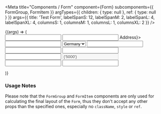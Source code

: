 
<Meta
  title="Components / Form"
  component={Form}
  subcomponents={{ FormGroup, FormItem }}
  argTypes={{ children: { type: null }, ref: { type: null } }}
  args={{
    title: 'Test Form',
    labelSpanS: 12,
    labelSpanM: 2,
    labelSpanL: 4,
    labelSpanXL: 4,
    columnsS: 1,
    columnsM: 1,
    columnsL: 1,
    columnsXL: 2
  }}
/>

<DocsHeader />

<Canvas>
  <Story name="Default">
    {(args) => (
      <Form {...args} title={args.title}>
        <FormItem label={'Sole Form Item'}>
          <Input type={InputType.Text} />
        </FormItem>
        <FormGroup title={'Personal Data'}>
          <FormItem label={'Name'}>
            <Input type={InputType.Text} />
          </FormItem>
          <FormItem label={<Label>Address</Label>}>
            <Input type={InputType.Text} />
          </FormItem>
          <FormItem label={'Country'}>
            <Select>
              <Option>Germany</Option>
              <Option>France</Option>
              <Option>Italy</Option>
            </Select>
          </FormItem>
          <FormItem label={'Home address'}>
            <CheckBox checked />
          </FormItem>
        </FormGroup>
        <FormGroup title={'Company Data'}>
          <FormItem label={'Company Name'}>
            <Input type={InputType.Text} />
          </FormItem>
          <FormItem label={'Company Address'}>
            <Input type={InputType.Text} />
          </FormItem>
          <FormItem label={'Company City'}>
            <Input type={InputType.Text} />
          </FormItem>
          <FormItem label={'Company Country'}>
            <Input type={InputType.Text} />
          </FormItem>
          <FormItem label={'Number of Employees'}>
            <Input type={InputType.Number} value={'5000'} disabled />
          </FormItem>
          <FormItem label={'Member of Partner Network'}>
            <CheckBox checked />
          </FormItem>
        </FormGroup>
        <FormGroup title={'Marketing Data'}>
          <FormItem label={'Email'}>
            <Input type={InputType.Email} />
          </FormItem>
          <FormItem label="Company Email">
            <Input type={InputType.Email} />
          </FormItem>
          <FormItem label="I want to receive the newsletter">
            <CheckBox />
          </FormItem>
        </FormGroup>
      </Form>
    )}
  </Story>
</Canvas>

<ArgsTable story="." />

### Usage Notes

Please note that the `FormGroup` and `FormItem` components are only used for calculating the final layout of the `Form`,
thus they don't accept any other props than the specified ones, especially no `className`, `style` or `ref`.
